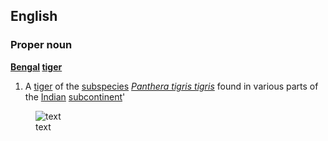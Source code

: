 ==English==
===Proper noun===
{{wikipedia}}
'''[[Bengal]] [[tiger]]'''
#A [[tiger]] of the [[subspecies]] ''[[Panthera tigris tigris]]'' found in various parts of the [[Indian]] [[subcontinent]]'
[[Image:Panthera tigris tigris.jpg|thumb|text]]